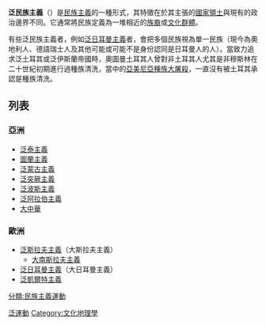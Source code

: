{{nationalism}}

'''泛民族主義'''（{{lang-en|pan-nationalism}}）是[[民族主義|民族主義]]的一種形式，其特徵在於其主張的[[國家|國家]][[領土|領土]]與現有的政治邊界不同。它通常將民族定義為一堆相近的[[族裔|族裔]]或[[文化|文化]][[群體|群體]]。

有些泛民族主義者，例如[[泛日耳曼主義|泛日耳曼主義]]者，會把多個民族視為單一民族（現今為奧地利人、德語瑞士人及其他可能或可能不是身份認同是日耳曼人的人）。當致力追求泛土耳其或泛伊斯蘭帝國時，奧圖曼土耳其人曾對非土耳其人尤其是非穆斯林在二十世紀初期進行過種族清洗，當中的[[亞美尼亞種族大屠殺|亞美尼亞種族大屠殺]]，一直沒有被土耳其承認是種族清洗。
==列表==
===亞洲===
*[[泛泰主義|泛泰主義]]
*[[圖蘭主義|圖蘭主義]]
*[[泛蒙古主義|泛蒙古主義]]
*[[泛突厥主義|泛突厥主義]]
*[[泛伊朗主義|泛波斯主義]]
*[[泛阿拉伯主義|泛阿拉伯主義]]
*[[大中華|大中華]]

===歐洲===
*[[泛斯拉夫主義|泛斯拉夫主義]]（大斯拉夫主義）
**[[大南斯拉夫|大南斯拉夫主義]]
*[[泛日耳曼主義|泛日耳曼主義]]（大日耳曼主義）
*[[泛凱爾特主義|泛凱爾特主義]]

{{politic-stub}}

{{民族統一主義}}
{{Pan-nationalist concepts}}

[[分類:民族主義運動|分類:民族主義運動]]
[[Category:泛運動|]]
[[Category:文化地理學|Category:文化地理學]]